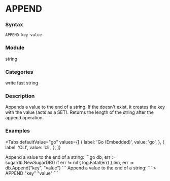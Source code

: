 
# APPEND

### Syntax
```
APPEND key value
```

### Module
<span className="acl-category">string</span>

### Categories 
<span className="acl-category">write</span>
<span className="acl-category">fast</span>
<span className="acl-category">string</span>

### Description 
Appends a value to the end of a string. If the doesn't exist, it creates the key with the value (acts as a SET).
Returns the length of the string after the append operation.

### Examples

<Tabs
  defaultValue="go"
  values={[
    { label: 'Go (Embedded)', value: 'go', },
    { label: 'CLI', value: 'cli', },
  ]}
>
  <TabItem value="go">
    Append a value to the end of a string:
    ```go
    db, err := sugardb.NewSugarDB()
    if err != nil {
      log.Fatal(err)
    }
    len, err := db.Append("key", "value")
    ```
  </TabItem>
  <TabItem value="cli">
    Append a value to the end of a string:
    ```
    > APPEND "key" "value"
    ```
  </TabItem>
</Tabs>  
